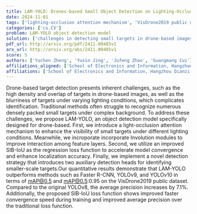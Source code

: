 ```yaml
---
title: LAM-YOLO: Drones-based Small Object Detection on Lighting-Occlusion   Attention Mechanism YOLO
date: 2024-11-01
tags: ['lighting-occlusion attention mechanism', 'VisDrone2019 public dataset', 'Involution modules', 'localization accuracy', 'drone-based target detection', 'auxiliary detection heads', 'average precision', 'model convergence', 'small object detection', 'SIB-IoU regression loss function']
categories: ['cs.CV']
problem: LAM-YOLO object detection model
solution: ['challenges in detecting small targets in drone-based images']
pdf_url: http://arxiv.org/pdf/2411.00485v1
arx_url: http://arxiv.org/abs/2411.00485v1
score: 5
authors: ['Yuchen Zheng', 'Yuxin Jing', 'Jufeng Zhao', 'Guangmang Cui']
affiliations_aligned: ['School of Electronics and Information, Hangzhou Dianzi University, Hangzhou, 310018, PR China', 'School of Electronics and Information, Hangzhou Dianzi University, Hangzhou, 310018, PR China', 'School of Electronics and Information, Hangzhou Dianzi University, Hangzhou, 310018, PR China', 'School of Electronics and Information, Hangzhou Dianzi University, Hangzhou, 310018, PR China']
affiliations: ['School of Electronics and Information, Hangzhou Dianzi University, Hangzhou, 310018, PR China']
---
```



Drone-based target detection presents inherent challenges, such as the high density and overlap of targets in drone-based images, as well as the blurriness of targets under varying lighting conditions, which complicates identification. Traditional methods often struggle to recognize numerous densely packed small targets under complex background. To address these challenges, we propose LAM-YOLO, an object detection model specifically designed for drone-based. First, we introduce a light-occlusion attention mechanism to enhance the visibility of small targets under different lighting conditions. Meanwhile, we incroporate incorporate Involution modules to improve interaction among feature layers. Second, we utilize an improved SIB-IoU as the regression loss function to accelerate model convergence and enhance localization accuracy. Finally, we implement a novel detection strategy that introduces two auxiliary detection heads for identifying smaller-scale targets.Our quantitative results demonstrate that LAM-YOLO outperforms methods such as Faster R-CNN, YOLOv9, and YOLOv10 in terms of mAP@0.5 and mAP@0.5:0.95 on the VisDrone2019 public dataset. Compared to the original YOLOv8, the average precision increases by 7.1\%. Additionally, the proposed SIB-IoU loss function shows improved faster convergence speed during training and improved average precision over the traditional loss function.